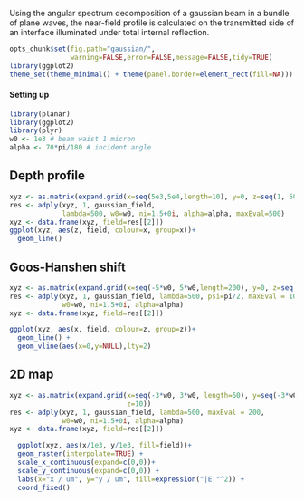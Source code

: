 Using the angular spectrum decomposition of a gaussian beam in a bundle of plane waves, the near-field profile is calculated on the transmitted side of an interface illuminated under total internal reflection.

```r
opts_chunk$set(fig.path="gaussian/",
               warning=FALSE,error=FALSE,message=FALSE,tidy=TRUE)
library(ggplot2)
theme_set(theme_minimal() + theme(panel.border=element_rect(fill=NA)))
```

#### Setting up

```r
library(planar)
library(ggplot2)
library(plyr)
w0 <- 1e3 # beam waist 1 micron
alpha <- 70*pi/180 # incident angle
```

## Depth profile

```r
xyz <- as.matrix(expand.grid(x=seq(5e3,5e4,length=10), y=0, z=seq(1, 500, length=50)))
res <- adply(xyz, 1, gaussian_field, 
             lambda=500, w0=w0, ni=1.5+0i, alpha=alpha, maxEval=500)
xyz <- data.frame(xyz, field=res[[2]])
ggplot(xyz, aes(z, field, colour=x, group=x))+
  geom_line()

```

## Goos-Hanshen shift

```r
xyz <- as.matrix(expand.grid(x=seq(-5*w0, 5*w0,length=200), y=0, z=seq(0, 100,by=10)))
res <- adply(xyz, 1, gaussian_field, lambda=500, psi=pi/2, maxEval = 1000, 
             w0=w0, ni=1.5+0i, alpha=alpha)
xyz <- data.frame(xyz, field=res[[2]])

ggplot(xyz, aes(x, field, colour=z, group=z))+
  geom_line() +
  geom_vline(aes(x=0,y=NULL),lty=2)
```

## 2D map

```r
xyz <- as.matrix(expand.grid(x=seq(-3*w0, 3*w0, length=50), y=seq(-3*w0, 3*w0, length=50),
                             z=10))
res <- adply(xyz, 1, gaussian_field, lambda=500, maxEval = 200, 
             w0=w0, ni=1.5+0i, alpha=alpha)
xyz <- data.frame(xyz, field=res[[2]])

  ggplot(xyz, aes(x/1e3, y/1e3, fill=field))+
  geom_raster(interpolate=TRUE) +
  scale_x_continuous(expand=c(0,0))+
  scale_y_continuous(expand=c(0,0)) +
  labs(x="x / um", y="y / um", fill=expression("|E|"^2)) + 
  coord_fixed()

```